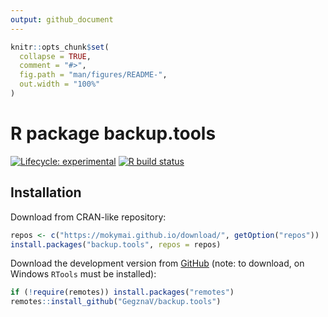 ```yaml
---
output: github_document
---
```


<!-- README.md is generated from README.Rmd. Please edit that file -->

```r
knitr::opts_chunk$set(
  collapse = TRUE,
  comment = "#>",
  fig.path = "man/figures/README-",
  out.width = "100%"
)
```

# R package **backup.tools**

<!-- badges: start -->
[![Lifecycle: experimental](https://img.shields.io/badge/lifecycle-experimental-orange.svg)](https://www.tidyverse.org/lifecycle/#experimental)
[![R build status](https://github.com/GegznaV/backup.tools/workflows/R-CMD-check/badge.svg)](https://github.com/GegznaV/backup.tools/actions)

<!-- badges: end -->



<!-- The goal of backup.tools is to ... -->

## Installation

Download from CRAN-like repository:

```r
repos <- c("https://mokymai.github.io/download/", getOption("repos"))
install.packages("backup.tools", repos = repos)
```


Download the development version from [GitHub](https://github.com/) (note: to download, on Windows `RTools` must be installed):

```r
if (!require(remotes)) install.packages("remotes")
remotes::install_github("GegznaV/backup.tools")
```
